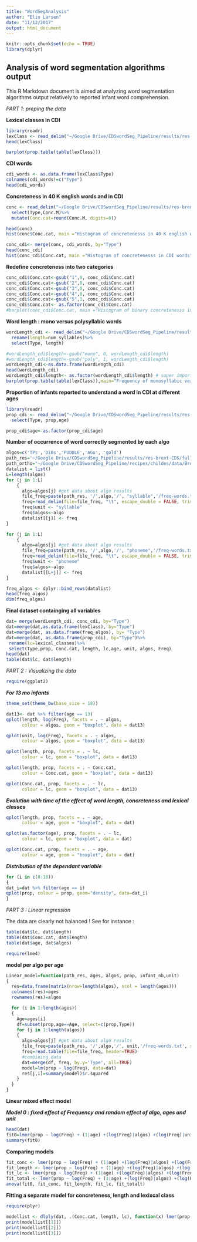 ```yaml
---
title: "WordSegAnalysis"
author: "Elin Larsen"
date: "11/12/2017"
output: html_document
---
```


```r
knitr::opts_chunk$set(echo = TRUE)
library(dplyr)
```

## Analysis of word segmentation algorithms output 

This R Markdown document is aimed at analyzing word segmentation algorithms output relatively to reported infant word comprehension. 

*PART 1: preping the data*


**Lexical classes in CDI ** 

```r
library(readr)
lexClass <- read_delim("~/Google Drive/CDSwordSeg_Pipeline/results/res-brent-CDS/Analysis_algos_CDI/CDI_data/CDI_lexical_classes.txt", "\t", escape_double = FALSE, trim_ws = TRUE)
head(lexClass)

barplot(prop.table(table(lexClass)))
```

**CDI words**
```r
cdi_words <- as.data.frame(lexClass$Type)
colnames(cdi_words)=c("Type")
head(cdi_words)
```

**Concreteness in 40 K english words and in CDI**
```r
conc <- read_delim("~/Google Drive/CDSwordSeg_Pipeline/results/res-brent-CDS/Analysis_algos_CDI/concreteness_2_classes.csv", "\t", escape_double = FALSE, trim_ws = TRUE)%>%
  select(Type,Conc.M)%>%
  mutate(Conc.cat=round(Conc.M, digits=0))

head(conc)
hist(conc$Conc.cat, main ="Histogram of concretenesss in 40 K english words")

conc_cdi<- merge(conc, cdi_words, by="Type")
head(conc_cdi)
hist(conc_cdi$Conc.cat, main ="Histogram of concretenesss in CDI words")
```

**Redefine concreteness into two categories**
```r
conc_cdi$Conc.cat<-gsub("1",0, conc_cdi$Conc.cat)
conc_cdi$Conc.cat<-gsub("2",0, conc_cdi$Conc.cat)
conc_cdi$Conc.cat<-gsub("3",0, conc_cdi$Conc.cat)
conc_cdi$Conc.cat<-gsub("4",0, conc_cdi$Conc.cat)
conc_cdi$Conc.cat<-gsub("5",1, conc_cdi$Conc.cat)
conc_cdi$Conc.cat<- as.factor(conc_cdi$Conc.cat)
#barplot(conc_cdi$Conc.cat, main ="Histogram of binary concretenesss in CDI words")
```

**Word length : mono versus polysyllabic words**
```r
wordLength_cdi <- read_delim("~/Google Drive/CDSwordSeg_Pipeline/results/res-brent-CDS/Analysis_algos_CDI/Mono_poly_CDI.csv", "\t", escape_double = FALSE, trim_ws = TRUE)%>%
  rename(length=num_syllables)%>%
  select(Type, length)

#wordLength_cdi$length<-gsub("mono", 0, wordLength_cdi$length)
#wordLength_cdi$length<-gsub("poly", 1, wordLength_cdi$length)
wordLength_cdi<-as.data.frame(wordLength_cdi)
head(wordLength_cdi)
wordLength_cdi$length<- as.factor(wordLength_cdi$length) # super important to specify this variable as being factor
barplot(prop.table(table(lexClass)),main="Frequency of monosyllabic versus polysyllabic CDI words", xlab="Monosyllabic versus Polysyllabic words")
```

**Proportion of infants reported to understand a word in CDI at different ages**
```r
library(readr)
prop_cdi <- read_delim("~/Google Drive/CDSwordSeg_Pipeline/results/res-brent-CDS/Analysis_algos_CDI/CDI_data/PropUnderstandCDI.csv", "\t", escape_double = FALSE, trim_ws = TRUE) %>%
  select(Type, prop,age)

prop_cdi$age<-as.factor(prop_cdi$age)

```


**Number of occurrence of word correctly segmented by each algo**
```r
algos=c('TPs','DiBs','PUDDLE','AGu', 'gold')
path_res='~/Google Drive/CDSwordSeg_Pipeline/results/res-brent-CDS/full_corpus/'
path_ortho="~/Google Drive/CDSwordSeg_Pipeline/recipes/childes/data/Brent/ortholines.txt"
datalist = list()
L=length(algos)
for (j in 1:L)
    { 
      algo=algos[j] #get data about algo results
      file_freq=paste(path_res, '/',algo,'/', "syllable",'/freq-words.txt', sep="")
      freq=read_delim(file=file_freq, "\t", escape_double = FALSE, trim_ws = TRUE)
      freq$unit <- "syllable"  
      freq$algos<-algo
      datalist[[j]] <- freq
}

for (j in 1:L)
    { 
      algo=algos[j] #get data about algo results
      file_freq=paste(path_res, '/',algo,'/', "phoneme",'/freq-words.txt', sep="")
      freq=read_delim(file=file_freq, "\t", escape_double = FALSE, trim_ws = TRUE)
      freq$unit <- "phoneme"  
      freq$algos<-algo
      datalist[[L+j]] <- freq
}

```

```r
freq_algos <- dplyr::bind_rows(datalist)
head(freq_algos)
dim(freq_algos)
```

**Final dataset containging all variables**
```r
dat= merge(wordLength_cdi, conc_cdi, by="Type")
dat=merge(dat,as.data.frame(lexClass), by="Type")
dat=merge(dat, as.data.frame(freq_algos), by= "Type")
dat=merge(dat, as.data.frame(prop_cdi), by="Type")%>%
 rename(lc=lexical_classes)%>%
 select(Type,prop, Conc.cat, length, lc,age, unit, algos, Freq)
head(dat)
table(dat$lc, dat$length)
```


*PART 2 : Visualizing the data*
```r
require(ggplot2)
```

***For 13 mo infants***
```r
theme_set(theme_bw(base_size = 18))

dat13<- dat %>% filter(age == 13)
qplot(length, log(Freq), facets = . ~ algos, 
      colour = algos, geom = "boxplot", data = dat13)

qplot(unit, log(Freq), facets = . ~ algos, 
      colour = algos, geom = "boxplot", data = dat13)

qplot(length, prop, facets = . ~ lc, 
      colour = lc, geom = "boxplot", data = dat13)

qplot(length, prop, facets = . ~ Conc.cat, 
      colour = Conc.cat, geom = "boxplot", data = dat13)

qplot(Conc.cat, prop, facets = . ~ lc, 
      colour = lc, geom = "boxplot", data = dat13)
```

***Evolution with time of the effect of word length, concreteness and lexical classes***
```r
qplot(length, prop, facets = . ~ age, 
      colour = age, geom = "boxplot", data = dat)

qplot(as.factor(age), prop, facets = . ~ lc, 
      colour = lc, geom = "boxplot", data = dat)

qplot(Conc.cat, prop, facets = . ~ age, 
      colour = age, geom = "boxplot", data = dat)
```


***Distribution of the dependant variable***
```r
for (i in c(8:18))
{
dat_i=dat %>% filter(age == i)
qplot(prop, colour = prop, geom="density", data=dat_i)
}
```


*PART 3 : Linear regression*

The data are clearly not balanced ! See for instance : 
```r
table(dat$lc, dat$length)
table(dat$Conc.cat, dat$length)
table(dat$age, dat$algos)
```


```r
require(lme4)
```

**model per algo per age**
```r
Linear_model=function(path_res, ages, algos, prop, infant_nb,unit)
{ 
  res=data.frame(matrix(nrow=length(algos), ncol = length(ages)))
  colnames(res)=ages
  rownames(res)=algos

  for (i in 1:length(ages))
  {
    Age=ages[i]
    df=subset(prop,age==Age, select=c(prop,Type))
    for (j in 1:length(algos))
    {
      algo=algos[j] #get data about algo results
      file_freq=paste(path_res, '/',algo,'/', unit,'/freq-words.txt', sep="")
      freq=read.table(file=file_freq, header=TRUE)
      #combining data
      dat=merge(df, freq, by.y='Type', all=TRUE)
      model=lm(prop ~ log(Freq), data=dat)
      res[j,i]=summary(model)$r.squared
    }
  }
}
```

**Linear mixed effect model**

***Model 0 : fixed effect of Frequency and random effect of algo, ages and unit***
```r
head(dat)
fit0=lmer(prop ~ log(Freq) + (1|age) +(log(Freq)|algos) +(log(Freq)|unit) , data=dat, REML = TRUE)
summary(fit0)

```

**Comparing models**
```r
fit_conc <- lmer(prop ~ log(Freq) + (1|age) +(log(Freq)|algos) +(log(Freq)|unit) + Conc.cat , data=dat, REML = TRUE)
fit_length <- lmer(prop ~ log(Freq) + (1|age) +(log(Freq)|algos) +(log(Freq)|unit) + length , data=dat, REML = TRUE)
fit_lc <- lmer(prop ~ log(Freq) + (1|age) +(log(Freq)|algos) +(log(Freq)|unit) + lc , data=dat, REML = TRUE)
fit_total <- lmer(prop ~ log(Freq) + (1|age) +(log(Freq)|algos) +(log(Freq)|unit) + Conc.cat+ length + lc, data=dat, REML = TRUE)
anova(fit0, fit_conc, fit_length, fit_lc, fit_totalt)
```

**Fitting a separate model for concreteness, length and lexixcal class**
```r
require(plyr)
```

```r
modellist <- dlply(dat, .(Conc.cat, length, lc), function(x) lmer(prop ~ 1 + log(Freq) + (1|age) +(1|algos), data = x))
print(modellist[[1]])
print(modellist[[2]])
print(modellist[[3]])
```